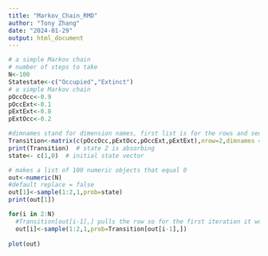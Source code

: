 ```yaml
---
title: "Markov_Chain_RMD"
author: "Tony Zhang"
date: "2024-01-29"
output: html_document
---
```

```r
# a simple Markov chain
# number of steps to take
N<-100
Statestate<-c("Occupied","Extinct")
# a simple Markov chain
pOccOcc<-0.9
pOccExt<-0.1
pExtExt<-0.8
pExtOcc<-0.2
```

```r
#dimnames stand for dimension names, first list is for the rows and second is for the columns
Transition<-matrix(c(pOccOcc,pExtOcc,pOccExt,pExtExt),nrow=2,dimnames = list(Statestate,Statestate))
print(Transition)  # state 2 is absorbing
state<- c(1,0)  # initial state vector
```

```r
# makes a list of 100 numeric objects that equal 0
out<-numeric(N)
#default replace = false
out[1]<-sample(1:2,1,prob=state)
print(out[1])
```

```r
for(i in 2:N)
  #Transition[out[i-1],] pulls the row so for the first iteration it would be (0.9, 0.1)
  out[i]<-sample(1:2,1,prob=Transition[out[i-1],])
                                   
plot(out) 
```

